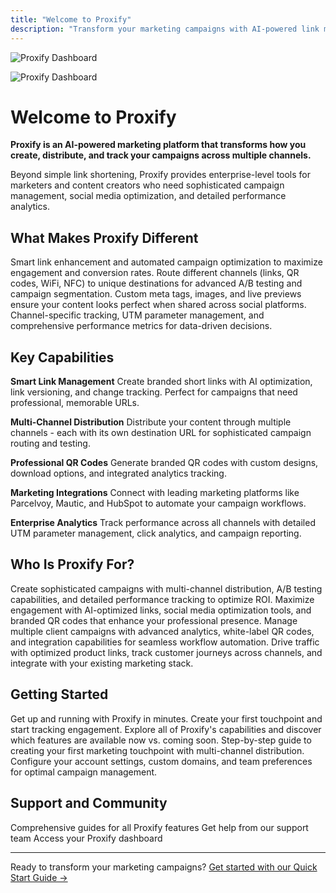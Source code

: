 ```yaml
---
title: "Welcome to Proxify"
description: "Transform your marketing campaigns with AI-powered link management, multi-channel distribution, and advanced analytics."
---
```


<img
  className="block dark:hidden"
  src="/images/hero-light.png"
  alt="Proxify Dashboard"
/>

<img
  className="hidden dark:block"
  src="/images/hero-dark.png"
  alt="Proxify Dashboard"
/>

# Welcome to Proxify

**Proxify is an AI-powered marketing platform that transforms how you create, distribute, and track your campaigns across multiple channels.**

Beyond simple link shortening, Proxify provides enterprise-level tools for marketers and content creators who need sophisticated campaign management, social media optimization, and detailed performance analytics.

## What Makes Proxify Different

<CardGroup cols={2}>
  <Card title="AI-Powered Optimization" icon="brain" color="#7C3AED">
    Smart link enhancement and automated campaign optimization to maximize engagement and conversion rates.
  </Card>
  <Card title="Multi-Channel Routing" icon="route" color="#A855F7">
    Route different channels (links, QR codes, WiFi, NFC) to unique destinations for advanced A/B testing and campaign segmentation.
  </Card>
  <Card title="Social Media Optimization" icon="share-nodes" color="#7C3AED">
    Custom meta tags, images, and live previews ensure your content looks perfect when shared across social platforms.
  </Card>
  <Card title="Advanced Analytics" icon="chart-line" color="#A855F7">
    Channel-specific tracking, UTM parameter management, and comprehensive performance metrics for data-driven decisions.
  </Card>
</CardGroup>

## Key Capabilities

**Smart Link Management**
Create branded short links with AI optimization, link versioning, and change tracking. Perfect for campaigns that need professional, memorable URLs.

**Multi-Channel Distribution**
Distribute your content through multiple channels - each with its own destination URL for sophisticated campaign routing and testing.

**Professional QR Codes**
Generate branded QR codes with custom designs, download options, and integrated analytics tracking.

**Marketing Integrations**
Connect with leading marketing platforms like Parcelvoy, Mautic, and HubSpot to automate your campaign workflows.

**Enterprise Analytics**
Track performance across all channels with detailed UTM parameter management, click analytics, and campaign reporting.

## Who Is Proxify For?

<Accordion title="Marketing Teams">
  Create sophisticated campaigns with multi-channel distribution, A/B testing capabilities, and detailed performance tracking to optimize ROI.
</Accordion>

<Accordion title="Content Creators">
  Maximize engagement with AI-optimized links, social media optimization tools, and branded QR codes that enhance your professional presence.
</Accordion>

<Accordion title="Digital Agencies">
  Manage multiple client campaigns with advanced analytics, white-label QR codes, and integration capabilities for seamless workflow automation.
</Accordion>

<Accordion title="E-commerce Teams">
  Drive traffic with optimized product links, track customer journeys across channels, and integrate with your existing marketing stack.
</Accordion>

## Getting Started

<CardGroup cols={2}>
  <Card title="Quick Start Guide" icon="rocket" href="/quickstart">
    Get up and running with Proxify in minutes. Create your first touchpoint and start tracking engagement.
  </Card>
  <Card title="Features Overview" icon="grid-3x3" href="/features-overview">
    Explore all of Proxify's capabilities and discover which features are available now vs. coming soon.
  </Card>
  <Card title="Create Your First Touchpoint" icon="plus" href="/first-touchpoint">
    Step-by-step guide to creating your first marketing touchpoint with multi-channel distribution.
  </Card>
  <Card title="Account Setup" icon="user-gear" href="/account-setup">
    Configure your account settings, custom domains, and team preferences for optimal campaign management.
  </Card>
</CardGroup>

## Support and Community

<CardGroup cols={3}>
  <Card title="Documentation" icon="book-open" href="/quickstart">
    Comprehensive guides for all Proxify features
  </Card>
  <Card title="Support" icon="life-ring" href="mailto:support@li2.ai">
    Get help from our support team
  </Card>
  <Card title="Dashboard" icon="gauge" href="https://app.li2.ai">
    Access your Proxify dashboard
  </Card>
</CardGroup>

---

Ready to transform your marketing campaigns? [Get started with our Quick Start Guide →](/quickstart)